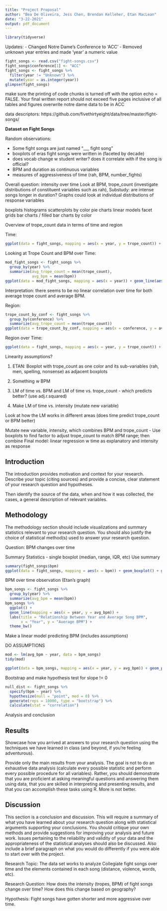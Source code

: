 ```yaml
---
title: "Project Proposal"
author: "Bea De Oliveira, Jess Chen, Brendan Kelleher, Etan MacLean"
date: "3-22-2021"
output: pdf_document
---
```


```r
library(tidyverse)
```

Updates:
 - Changed Notre Dame's Conference to 'ACC'
 - Removed unknown year entries and made 'year' a numeric value

```r
fight_songs <- read.csv("fight-songs.csv")
fight_songs$conference[1] <- "ACC"
fight_songs <- fight_songs %>%
  filter(year != "Unknown") %>%
  mutate(year = as.integer(year))
glimpse(fight_songs)
```

make sure the printing of code chunks is turned off with the option echo = FALSE.
Your final written report should not exceed five pages inclusive of all tables and figures
overwrite notre dame data to be in ACC

data descriptors: https://github.com/fivethirtyeight/data/tree/master/fight-songs/

**Dataset on Fight Songs**

Random observations:

- Some fight songs are just named "___ fight song"
- boxplots of eras fight songs were written in (faceted by decade)
- does vocab change w student writer? does it correlate with if the song is official?
- BPM and duration as continuous variables
- measures of aggressiveness of time (rah, BPM, number_fights)

Overall question: intensity over time
Look at BPM, trope_count (investigate distributions of constituent variables such as rah),
Substudy: are intense songs longer in duration?
Graphs could look at individual distributions of response variables

boxplots
histograms
scatterplots by color
pie charts
linear models
facet grids
bar charts / filled bar charts by color


Overview of trope_count data in terms of time and region

Time:
```r
ggplot(data = fight_songs, mapping = aes(x = year, y = trope_count)) + geom_point() + geom_smooth()
```

Looking at Trope Count and BPM over Time:
```r
mod_fight_songs <- fight_songs %>%
  group_by(year) %>%
  summarize(avg_trope_count = mean(trope_count),
            avg_bpm = mean(bpm))
ggplot(data = mod_fight_songs, mapping = aes(x = year)) + geom_line(aes(y = avg_trope_count), color = "blue") + geom_line(aes(y = avg_bpm / 30), color = "red") + scale_y_continuous(name = "Average Trope Count (Blue)", sec.axis = sec_axis(trans=~.*22.5, name = "Average BPM (Red)")) + labs(x = "Year")
```

Interpretation: there seems to be no linear correlation over time for both average trope count and average BPM.


Region:
```r
trope_count_by_conf <- fight_songs %>%
  group_by(conference) %>%
  summarize(avg_trope_count = mean(trope_count))
ggplot(data = trope_count_by_conf, mapping = aes(x = conference, y = avg_trope_count)) + geom_col()
```

Region over Time:
```r
ggplot(data = fight_songs, mapping = aes(x = year, y = trope_count)) + geom_point() + geom_smooth() + facet_wrap(.~conference)
```


Linearity assumptions?


1. ETAN: Boxplot with trope_count as one color and its sub-variables (rah, men, spelling, nonsense) as adjacent boxplots


2. Something w BPM


3. LM of time vs. BPM and LM of time vs. trope_count - which predicts better? (use adj.r.squared)

4. Make LM of time vs. intensity (mutate new variable)

Look at how the LM works in different areas (does time predict trope_count or BPM better)

Mutate new variable, intensity, which combines BPM and trope_count
- Use boxplots to find factor to adjust trope_count to match BPM range; then combine
Final model: linear regression w time as explanatory and intensity as response

## Introduction

The introduction provides motivation and context for your research. Describe your topic (citing sources) and provide a concise, clear statement of your research question and hypotheses.

Then identify the source of the data, when and how it was collected, the cases, a general description of relevant variables.

## Methodology

The methodology section should include visualizations and summary statistics relevant to your research question. You should also justify the choice of statistical method(s) used to answer your research question.

Question: BPM changes over time

Summary Statistics - single boxplot (median, range, IQR, etc)
Use summary
```r
summary(fight_songs$bpm)
ggplot(data = fight_songs, mapping = aes(x = bpm)) + geom_boxplot() + geom_histogram(bins = 10)
```
BPM over time observation (Etan's graph)

```r
bpm_songs <- fight_songs %>%
  group_by(year) %>%
  summarize(avg_bpm = mean(bpm))
bpm_songs %>% 
  ggplot() +
  geom_line(mapping = aes(x = year, y = avg_bpm)) +
  labs(title = "Relationship Between Year and Average Song BPM", 
       x = "Year", y = "Average BPM") +
  theme_bw()
```

Make a linear model predicting BPM (includes assumptions)

DO ASSUMPTIONS

```r
mod <- lm(avg_bpm ~ year, data = bpm_songs)
tidy(mod)
```

```r
ggplot(data = bpm_songs, mapping = aes(x = year, y = avg_bpm)) + geom_point() + geom_smooth(method = "lm")
```

Bootstrap and make hypothesis test for slope != 0

```r
null_dist <- fight_songs %>%
  specify(bpm ~ year) %>%
  hypothesize(null = "point", med = 0) %>%
  generate(reps = 10000, type = "bootstrap") %>%
  calculate(stat = "correlation")
```


Analysis and conclusion

## Results

Showcase how you arrived at answers to your research question using the techniques we have learned in class (and beyond, if you’re feeling adventurous).

Provide only the main results from your analysis. The goal is not to do an exhaustive data analysis (calculate every possible statistic and perform every possible procedure for all variables). Rather, you should demonstrate that you are proficient at asking meaningful questions and answering them using data, that you are skilled in interpreting and presenting results, and that you can accomplish these tasks using R. More is not better.

## Discussion

This section is a conclusion and discussion. This will require a summary of what you have learned about your research question along with statistical arguments supporting your conclusions. You should critique your own methods and provide suggestions for improving your analysis and future work. Issues pertaining to the reliability and validity of your data and the appropriateness of the statistical analyses should also be discussed. Also include a brief paragraph on what you would do differently if you were able to start over with the project.






Research Topic: The data set works to analyze Collegiate fight songs over time and the elements contained in each song (distance, violence, words, etc).

Research Question: How does the intensity (tropes, BPM) of fight songs change over time? How does this change based on geography?

Hypothesis: Fight songs have gotten shorter and more aggressive over time.

